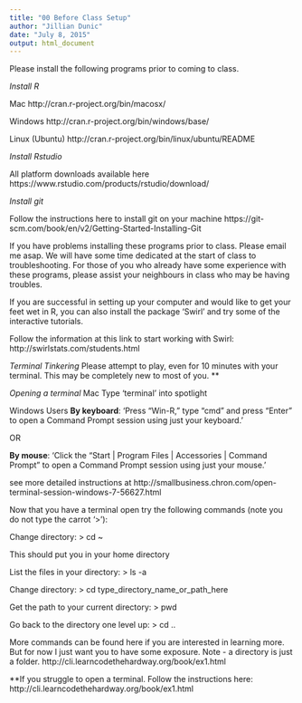 ```yaml
---
title: "00 Before Class Setup"
author: "Jillian Dunic"
date: "July 8, 2015"
output: html_document
---
```


Please install the following programs prior to coming to class. 

*Install R*

Mac
http://cran.r-project.org/bin/macosx/

Windows
http://cran.r-project.org/bin/windows/base/

Linux (Ubuntu)
http://cran.r-project.org/bin/linux/ubuntu/README

*Install Rstudio*

All platform downloads available here
https://www.rstudio.com/products/rstudio/download/

*Install git*

Follow the instructions here to install git on your machine
https://git-scm.com/book/en/v2/Getting-Started-Installing-Git


If you have problems installing these programs prior to class. Please email me asap. We will have some time dedicated at the start of class to troubleshooting. For those of you who already have some experience with these programs, please assist your neighbours in class who may be having troubles.

If you are successful in setting up your computer and would like to get your feet wet in R, you can also install the package 'Swirl' and try some of the interactive tutorials. 

Follow the information at this link to start working with Swirl: http://swirlstats.com/students.html

*Terminal Tinkering*
Please attempt to play, even for 10 minutes with your terminal. This may be completely new to most of you. **

*Opening a terminal*
Mac
Type 'terminal' into spotlight


Windows Users 
**By keyboard**: 'Press "Win-R," type "cmd" and press "Enter" to open a Command Prompt session using just your keyboard.'

OR

**By mouse**: 'Click the "Start | Program Files | Accessories | Command Prompt" to open a Command Prompt session using just your mouse.'

see more detailed instructions at http://smallbusiness.chron.com/open-terminal-session-windows-7-56627.html

Now that you have a terminal open try the following commands (note you do not type the carrot '>'):

Change directory:
> cd ~

This should put you in your home directory

List the files in your directory:
> ls -a

Change directory:
> cd type_directory_name_or_path_here

Get the path to your current directory:
> pwd

Go back to the directory one level up:
> cd ..


More commands can be found here if you are interested in learning more. But for now I just want you to have some exposure. Note - a directory is just a folder. 
http://cli.learncodethehardway.org/book/ex1.html

**If you struggle to open a terminal. Follow the instructions here: http://cli.learncodethehardway.org/book/ex1.html











